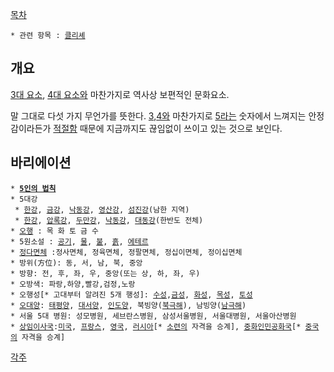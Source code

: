 [[목차]]

 * 관련 항목 : [[클리셰]]

== 개요 ==
[[3대 요소]], [[4대 요소]]와 마찬가지로 역사상 보편적인 문화요소.

말 그대로 다섯 가지 무언가를 뜻한다. [[3]],[[4]]와 마찬가지로 [[5]]라는 숫자에서 느껴지는 안정감이라든가 [[적절]]함 때문에 지금까지도 끊임없이 쓰이고 있는 것으로 보인다. 

== 바리에이션 ==
 * '''[[5인의 법칙]]'''
 * 5대강
  * [[한강]], [[금강]], [[낙동강]], [[영산강]], [[섬진강]](남한 지역)
  * [[한강]], [[압록강]], [[두만강]], [[낙동강]], [[대동강]](한반도 전체)
 * [[오행]] : 목 화 토 금 수
 * 5원소설 : [[공기]], [[물]], [[불]], [[흙]], [[에테르]]
 * [[정다면체]] :정사면체, 정육면체, 정팔면체, 정십이면체, 정이십면체
 * 방위(方位): 동, 서, 남, 북, 중앙
 * 방향: 전, 후, 좌, 우, 중앙(또는 상, 하, 좌, 우)
 * 오방색: 파랑,하양,빨강,검정,노랑
 * 오행성[* 고대부터 알려진 5개 행성]: [[수성]],[[금성]], [[화성]], [[목성]], [[토성]]
 * [[오대양]]: [[태평양]], [[대서양]], [[인도양]], 북빙양([[북극해]]), 남빙양([[남극해]])
 * 서울 5대 병원: 성모병원, 세브란스병원, 삼성서울병원, 서울대병원, 서울아산병원
 * [[상임이사국]]:[[미국]], [[프랑스]], [[영국]], [[러시아]][* [[소련]]의 자격을 승계], [[중화인민공화국]][* [[중국]]의 자격을 승계]

[[각주]]
